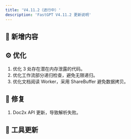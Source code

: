 ```yaml
---
title: 'V4.11.2（进行中）'
description: 'FastGPT V4.11.2 更新说明'
---
```


## 🚀 新增内容

## ⚙️ 优化

1. 优化 3 处存在潜在内存泄露的代码。
2. 优化工作流部分递归检查，避免无限递归。
3. 优化文档阅读 Worker，采用 ShareBuffer 避免数据拷贝。

## 🐛 修复

1. Doc2x API 更新，导致解析失败。

## 🔨 工具更新
